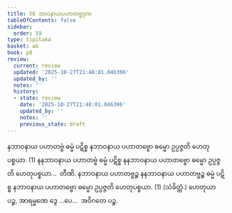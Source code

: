 ```yaml
---
title: 58 ဘာဝနာယပဟာတဗ္ဗဒုက
tableOfContents: false
sidebar:
  order: 59
type: tipitaka
basket: ab
book: p8
review:
  current: review
  updated: '2025-10-27T21:48:01.046306'
  updated_by: ''
  notes: ''
  history:
  - state: review
    date: '2025-10-27T21:48:01.046306'
    updated_by: ''
    notes: ''
    previous_state: draft
---
```



<ReviewStatus review={frontmatter.review} showDetails={true} />

<HypothesisAnnotation frontmatter={frontmatter} />

<DynamicBreadcrumb />

<Division number="77" book="p8" e="ch" v="40" p="99">

<Paragraph number="246" book="p8">
နဘာဝနာယ ပဟာတဗ္ဗံ ဓမ္မံ ပဋိစ္စ နဘာဝနာယ ပဟာတဗ္ဗော ဓမ္မော ဥပ္ပဇ္ဇတိ ဟေတုပစ္စယာ. (1)
</Paragraph>

<Paragraph number="247" book="p8">
နနဘာဝနာယ ပဟာတဗ္ဗံ ဓမ္မံ ပဋိစ္စ နနဘာဝနာယ ပဟာတဗ္ဗော ဓမ္မော ဥပ္ပဇ္ဇတိ ဟေတုပစ္စယာ…  တီဏိ.
</Paragraph>

<Paragraph number="248" book="p8">
နဘာဝနာယ ပဟာတဗ္ဗဉ္စ နနဘာဝနာယ ပဟာတဗ္ဗဉ္စ ဓမ္မံ ပဋိစ္စ နဘာဝနာယ ပဟာတဗ္ဗော ဓမ္မော ဥပ္ပဇ္ဇတိ ဟေတုပစ္စယာ. (1) (သံခိတ္တံ.)
</Paragraph>

<Paragraph number="249" book="p8">
ဟေတုယာ ပဉ္စ, အာရမ္မဏေ ဒွေ …ပေ…  အဝိဂတေ ပဉ္စ.
</Paragraph>
</Division>